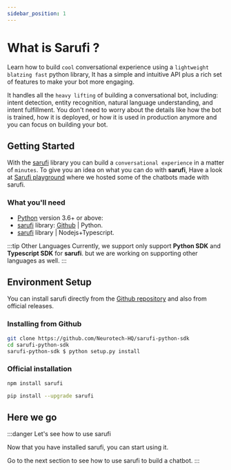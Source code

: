 ```yaml
---
sidebar_position: 1
---
```



# What is Sarufi ?

Learn how to build ```cool``` conversational experience using a ```lightweight blatzing fast``` python library, It has a simple and intuitive API plus a rich set of features to make your bot more engaging.

It handles all the ```heavy lifting``` of building a conversational bot, including: intent detection, entity recognition, natural language understanding, and intent fulfillment. You don't need to worry about the details like how the bot is trained, how it is deployed, or how it is used in production anymore and you can focus on building your bot.

## Getting Started

With the [sarufi](https://github.com/Neurotech-HQ/sarufi-python-sdk) library you can build a ```conversational experience``` in a matter of ```minutes```. To give you an idea on what you can do with **sarufi**, Have a look at [Sarufi playground](https://playground.sarufi.io/) where we hosted some of the chatbots made with sarufi.

### What you'll need

- [Python](https://www.python.org/downloads/) version 3.6+ or above:
- [sarufi](https://github.com/Neurotech-HQ/sarufi-python-sdk) library: [Github](https://github.com/Neurotech-HQ/sarufi-python-sdk) | Python.
- [sarufi](https://github.com/flexcodelabs/sarufi) library | Nodejs+Typescript.

:::tip Other Languages
Currently, we support only support **Python SDK** and **Typescript SDK** for **sarufi**. but we are working on supporting other languages as well.
:::

## Environment Setup

You can install sarufi directly from the [Github repository](https://github.com/Neurotech-HQ/sarufi-python-sdk) and also from official releases.

### Installing from Github

<Tabs>
<TabItem value="py" label="Python">

```bash
git clone https://github.com/Neurotech-HQ/sarufi-python-sdk
cd sarufi-python-sdk
sarufi-python-sdk $ python setup.py install
```
</TabItem>
</Tabs>

### Official installation

<Tabs>
<TabItem value="js" label="JavaScript">

```bash
npm install sarufi
```
</TabItem>

<TabItem value="py" label="Python">

```bash
pip install --upgrade sarufi
```

</TabItem>
</Tabs>

## Here we go

:::danger Let's see how to use sarufi

 Now that you have installed sarufi, you can start using it.

 Go to the next section to see how to use sarufi to build a chatbot.
:::